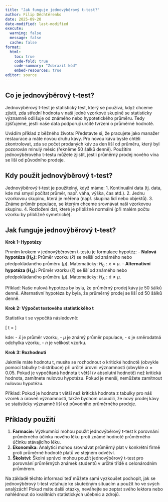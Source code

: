```yaml
---
title: "Jak funguje jednovýběrový t-test?"
author: Filip Děchtěrenko
date: 2025-09-20
date-modified: last-modified
execute:
  warning: false
  message: false
  cache: false
format:
  html:
    toc: true
    code-fold: true
    code-summary: "Zobrazit kód"
    embed-resources: true
editor: source
---
```

  
## Co je jednovýběrový t-test?

Jednovýběrový t-test je statistický test, který se používá, když chceme zjistit, zda střední hodnota v naší jedné vzorkové skupině se statisticky významně odlišuje od známého nebo hypotetického průměru. Tedy zjišťujeme, jestli naše data podporují určité tvrzení o průměrné hodnotě.

Uvádím příklad z běžného života: Představte si, že pracujete jako manažer restaurace a máte novou druhu kávy. Pro novou kávu byste chtěli zkontrolovat, zda se počet prodaných káv za den liší od průměru, který byl pozorován minulý měsíc (řekněme 50 šálků denně). Použitím jednovýběrového t-testu můžete zjistit, jestli průměrný prodej nového vína se liší od původního prodeje.

## Kdy použít jednovýběrový t-test?

Jednovýběrový t-test je použitelný, když máme:
1. Kontinuální data (tj. data, kde má smysl počítat průměr, např. váha, výška, čas atd.).
2. Jednu vzorkovou skupinu, která je měřena (např. skupina lidí nebo objektů).
3. Známe průměr populace, se kterým chceme srovnávat naši vzorkovou skupinu.
4. Rozložení dat, které je přibližně normální (při malém počtu vzorku by přibližně symetrické).

## Jak funguje jednovýběrový t-test?

**Krok 1: Hypotézy**

Prvním krokem v jednovýběrovém t-testu je formulace hypotéz:
- **Nulová hypotéza ($H_0$):** Průměr vzorku ($\bar{x}$) se neliší od známého nebo předpokládaného průměru ($\mu$). Matematicky: $H_0: \bar{x} = \mu$.
- **Alternativní hypotéza ($H_A$):** Průměr vzorku ($\bar{x}$) se liší od známého nebo předpokládaného průměru ($\mu$). Matematicky: $H_A: \bar{x} \neq \mu$.

Příklad: Naše nulová hypotéza by byla, že průměrný prodej kávy je 50 šálků denně. Alternativní hypotéza by byla, že průměrný prodej se liší od 50 šálků denně.

**Krok 2: Výpočet testového statistického t**

Statistika t se vypočítá následovně:

\[
t = \frac{\bar{x} - \mu}{\frac{s}{\sqrt{n}}}
\]

kde:
- $\bar{x}$ je průměr vzorku,
- $\mu$ je známý průměr populace,
- $s$ je směrodatná odchylka vzorku,
- $n$ je velikost vzorku.

**Krok 3: Rozhodnutí**

Jakmile máte hodnotu t, musíte se rozhodnout o kritické hodnotě (obvykle pomocí tabulky t-distribuce) při určité úrovni významnosti (obvykle $\alpha = 0.05$. Pokud je vypočítaná hodnota t větší (v absolutní hodnotě) než kritická hodnota, zamítnete nulovou hypotézu. Pokud je menší, nemůžete zamítnout nulovou hypotézu.

Příklad: Pokud je hodnota t větší než kritická hodnota z tabulky pro náš vzorek a úroveň významnosti, takže bychom usoudili, že nový prodej kávy se statisticky významně liší od původního průměrného prodeje.

## Příklady použití

1. **Farmacie:** Výzkumníci mohou použít jednovýběrový t-test k porovnání průměrného účinku nového léku proti známé hodnotě průměrného účinku stávajícího léku.
2. **Ekonomika:** Analytici mohou srovnávat průměrný plat v konkrétní firmě proti průměrné hodnotě platů ve stejném odvětví.
3. **Školství:** Školní správci mohou použít jednovýběrový t-test pro porovnání průměrných známek studentů v určité třídě s celonárodním průměrem.

Na základě těchto informací teď můžete sami vyzkoušet pochopit, jak se jednovýběrový t-test vztahuje ke skutečným situacím a použít ho ve svých analýzách! Pokud máte další otázky, neváhejte se zeptat svého lektora nebo nahlédnout do kvalitních statistických učebnic a zdrojů.

